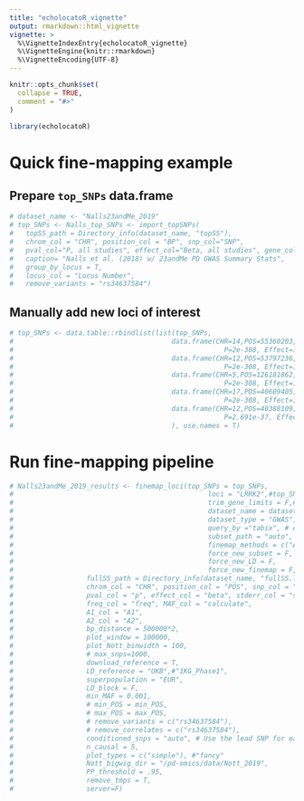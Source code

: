 ```yaml
---
title: "echolocatoR_vignette"
output: rmarkdown::html_vignette
vignette: >
  %\VignetteIndexEntry{echolocatoR_vignette}
  %\VignetteEngine{knitr::rmarkdown}
  %\VignetteEncoding{UTF-8}
---
```


```r
knitr::opts_chunk$set(
  collapse = TRUE,
  comment = "#>"
)
```

```r
library(echolocatoR)
```

# Quick fine-mapping example

## Prepare `top_SNPs` data.frame

```r
# dataset_name <- "Nalls23andMe_2019"
# top_SNPs <- Nalls_top_SNPs <- import_topSNPs(
#   topSS_path = Directory_info(dataset_name, "topSS"),
#   chrom_col = "CHR", position_col = "BP", snp_col="SNP",
#   pval_col="P, all studies", effect_col="Beta, all studies", gene_col="Nearest Gene",
#   caption= "Nalls et al. (2018) w/ 23andMe PD GWAS Summary Stats",
#   group_by_locus = T, 
#   locus_col = "Locus Number",
#   remove_variants = "rs34637584") 
```

## Manually add new loci of interest  

```r
# top_SNPs <- data.table::rbindlist(list(top_SNPs, 
#                                       data.frame(CHR=14,POS=55360203, SNP="rs3783642", 
#                                                    P=2e-308, Effect=1, Gene="ATG14", Locus=NA ),
#                                       data.frame(CHR=12,POS=53797236, SNP="rs34656641",
#                                                    P=2e-308, Effect=1, Gene="SP1", Locus=NA ),
#                                       data.frame(CHR=5,POS=126181862, SNP="rs959573",
#                                                    P=2e-308, Effect=1, Gene="LMNB1", Locus=NA ),
#                                       data.frame(CHR=17,POS=40609405, SNP="rs9897702",
#                                                    P=2e-308, Effect=1, Gene="ATP6V0A1", Locus=NA ),
#                                       data.frame(CHR=12,POS=40388109, SNP="rs140722239",
#                                                    P=2.691e-37, Effect=0.3869, Gene="SLC2A13", Locus=NA )
#                                       ), use.names = T)
```

# Run fine-mapping pipeline

```r

# Nalls23andMe_2019_results <- finemap_loci(top_SNPs = top_SNPs,
#                                                loci = "LRRK2",#top_SNPs$Gene, #unique(c("LRRK2", loci)),
#                                                trim_gene_limits = F,#c(T, rep(F,length(gene_list))),
#                                                dataset_name = dataset_name,
#                                                dataset_type = "GWAS",
#                                                query_by ="tabix", # coordinates
#                                                subset_path = "auto", 
#                                                finemap_methods = c("ABF","SUSIE","POLYFUN_SUSIE","FINEMAP"),  
#                                                force_new_subset = F,
#                                                force_new_LD = F,
#                                                force_new_finemap = F, 
#                  fullSS_path = Directory_info(dataset_name, "fullSS.local"),
#                  chrom_col = "CHR", position_col = "POS", snp_col = "RSID",
#                  pval_col = "p", effect_col = "beta", stderr_col = "se", 
#                  freq_col = "freq", MAF_col = "calculate",
#                  A1_col = "A1",
#                  A2_col = "A2",
#                  bp_distance = 500000*2,
#                  plot_window = 100000,
#                  plot_Nott_binwidth = 100,
#                  # max_snps=1000,
#                  download_reference = T, 
#                  LD_reference = "UKB",#"1KG_Phase1",
#                  superpopulation = "EUR", 
#                  LD_block = F, 
#                  min_MAF = 0.001,
#                  # min_POS = min_POS,
#                  # max_POS = max_POS,
#                  # remove_variants = c("rs34637584"),
#                  # remove_correlates = c("rs34637584"),
#                  conditioned_snps = "auto", # Use the lead SNP for each gene  
#                  n_causal = 5, 
#                  plot_types = c("simple"), #"fancy" 
#                  Nott_bigwig_dir = "/pd-omics/data/Nott_2019",
#                  PP_threshold = .95,
#                  remove_tmps = T,  
#                  server=F)  
```

